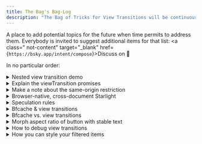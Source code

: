 ```yaml
---
title: The Bag's Bag-Log
description: "The Bag of Tricks for View Transitions will be continuously extended. This is the pile of things to address when time permits."
---
```



A place to add potential topics for the future when time permits to address them.
Everybody is invited to suggest additional items for that list: <a class=" not-content" target="\_blank" href={`https://bsky.app/intent/compose`}><span>Discuss on <b>🦋</b></span></a>

In no particular order:

<details name="log">
  <summary>Nested view transition demo</summary>
  Now that Chrome supports nested view transitions (currently at least behind a flag)
  let's make a demo on how to use them!
</details>
<details name="log">
  <summary>Explain the viewTransition promises</summary>
  Explain what the updateCallbackDone, ready and finished promises are useful for,
  and under what circumstances you should cleanup using finished after pageswap
</details>
<details name="log">
  <summary>Make a note about the same-origin restriction</summary>
  The browser wont do view transitions when navigating to a target with different
  origin. Simple rule, but there are pitfalls.
</details>
<details name="log">
  <summary>Browser-native, cross-document Starlight</summary>
  Come up with a guide on how to add cross-document view transitions to a Starlight
  site
</details>
<details name="log">
  <summary>Speculation rules</summary>
  Show sensible solutions to pre-render the new page before the cross-document view
  transition starts.
</details>
<details name="log">
  <summary>Bfcache & view transitions</summary>
  How to cleanup behind you when using the bfcache with view transitions.
</details>
<details name="log">
  <summary>Bfcache vs. view transitions</summary>
  How to switch off view transitions on history traversals to get snappy navigation
  with pages from the bfcache.
</details>
<details name="log">
  <summary>Morph aspect ratio of button with stable text</summary>
  The view transition API turns elements into bitmaps. If you stretch a button, you
  also stretch the button's text, don't you?
</details>
<details name="log">
  <summary>How to debug view transitions</summary>
  Give a quick tour on how to use the animation section in Chrome's Developer Tools
  and the Inspection Chamber to debug view transitions.
</details>
<details name="log">
  <summary>How you can style your filtered items</summary>
  You have articles with tags or products in categories? Filter your items and add
  some nice entry and exit animations.
</details>

<style>{`

main details {
  border-left: 0pt !important;
}
main details::details-content {
  transform: translateX(30px)
}
main summary {
  margin-bottom: 0!important;
}
`}</style>
